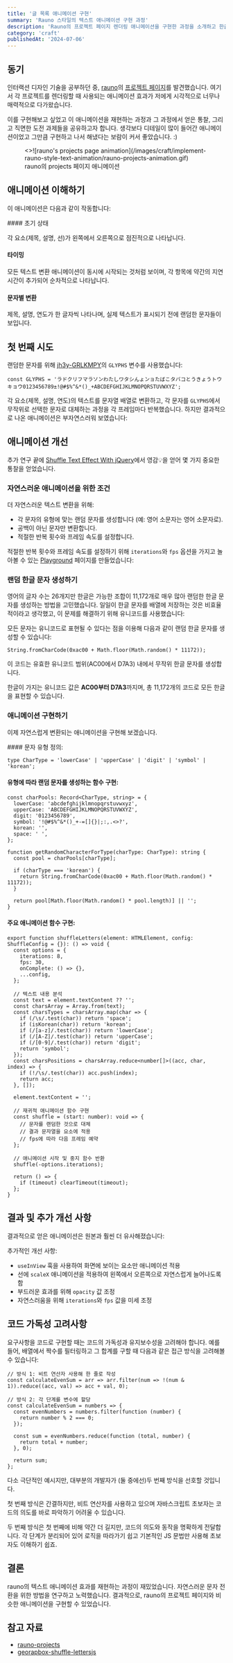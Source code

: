```yaml
---
title: '글 목록 애니메이션 구현'
summary: 'Rauno 스타일의 텍스트 애니메이션 구현 과정'
description: 'Rauno의 프로젝트 페이지 렌더링 애니메이션을 구현한 과정을 소개하고 한글 처리, 코드 가독성, 그리고 자연스러운 애니메이션에 대한 고민을 공유합니다.'
category: 'craft'
publishedAt: '2024-07-06'
---
```


## 동기

인터랙션 디자인 기술을 공부하던 중, [rauno](https://github.com/raunofreiberg)의 [프로젝트 페이지](https://rauno.me/projects)를 발견했습니다. 
여기서 각 프로젝트를 렌더링할 때 사용되는 애니메이션 효과가 저에게 시각적으로 너무나 매력적으로 다가왔습니다. 

이를 구현해보고 싶었고 이 애니메이션을 재현하는 과정과 그 과정에서 얻은 통찰, 그리고 직면한 도전 과제들을 공유하고자 합니다.
생각보다 디테일이 많이 들어간 애니메이션이었고 그만큼 구현하고 나서 해냈다는 보람이 커서 좋았습니다. :)

<figure>
  <>![rauno's projects page animation](/images/craft/implement-rauno-style-text-animation/rauno-projects-animation.gif)</>
  <figcaption>rauno의 projects 페이지 애니메이션</figcaption>
</figure>

## 애니메이션 이해하기

이 애니메이션은 다음과 같이 작동합니다:

<Steps>
#### 초기 상태
 
각 요소(제목, 설명, 선)가 왼쪽에서 오른쪽으로 점진적으로 나타납니다.
 
#### 타이밍
 
모든 텍스트 변환 애니메이션이 동시에 시작되는 것처럼 보이며, 각 항목에 약간의 지연 시간이 추가되어 순차적으로 나타납니다.

#### 문자별 변환
제목, 설명, 연도가 한 글자씩 나타나며, 실제 텍스트가 표시되기 전에 랜덤한 문자들이 보입니다.
</Steps>

## 첫 번째 시도

랜덤한 문자를 위해 [jh3y-GRLKMPY](https://codepen.io/jh3y/pen/GRLKMPY)의 `GLYPHS` 변수를 사용했습니다:

```tsx
const GLYPHS = 'ラドクリフマラソンわたしワタシんょンョたばこタバコとうきょうトウキョウ0123456789±!@#$%^&*()_+ABCDEFGHIJKLMNOPQRSTUVWXYZ';
```

각 요소(제목, 설명, 연도)의 텍스트를 문자열 배열로 변환하고, 각 문자를 `GLYPHS`에서 무작위로 선택한 문자로 대체하는 과정을 각 프레임마다 반복했습니다. 하지만 결과적으로 나온 애니메이션은 부자연스러워 보였습니다:

<AutoplayVideo src='/videos/craft/implement-rauno-style-text-animation/animated-text.mp4' />

## 애니메이션 개선

추가 연구 끝에 [Shuffle Text Effect With jQuery](https://demo.tutorialzine.com/2011/09/shuffle-letters-effect-jquery/)에서 영감💡을 얻어 몇 가지 중요한 통찰을 얻었습니다.

### 자연스러운 애니메이션을 위한 조건

더 자연스러운 텍스트 변환을 위해:

- 각 문자의 유형에 맞는 랜덤 문자를 생성합니다 (예: 영어 소문자는 영어 소문자로).
- 공백이 아닌 문자만 변환합니다.
- 적절한 반복 횟수와 프레임 속도를 설정합니다.

적절한 반복 횟수와 프레임 속도를 설정하기 위해 `iterations`와 `fps` 옵션을 가지고 놀아볼 수 있는 [Playground](https://bendd.me/playground/shuffle-letters) 페이지를 만들었습니다:

<AutoplayVideo src='/videos/craft/implement-rauno-style-text-animation/shuffle-letters-playground.mp4' />


### 랜덤 한글 문자 생성하기

영어의 글자 수는 26개지만 한글은 가능한 조합이 11,172개로 매우 많아 랜덤한 한글 문자를 생성하는 방법을 고민했습니다. 
일일이 한글 문자를 배열에 저장하는 것은 비효율적이라고 생각했고, 이 문제를 해결하기 위해 유니코드를 사용했습니다:

모든 문자는 유니코드로 표현될 수 있다는 점을 이용해 다음과 같이 랜덤 한글 문자를 생성할 수 있습니다:

```tsx
String.fromCharCode(0xac00 + Math.floor(Math.random() * 11172));
```

이 코드는 유효한 유니코드 범위(AC00에서 D7A3) 내에서 무작위 한글 문자를 생성합니다.

<Callout>한글이 가지는 유니코드 값은 **AC00부터 D7A3**까지며, 총 11,172개의 코드로 모든 한글을 표현할 수 있습니다.</Callout>

### 애니메이션 구현하기

이제 자연스럽게 변환되는 애니메이션을 구현해 보겠습니다.

<Steps>
#### 문자 유형 정의:

```tsx
type CharType = 'lowerCase' | 'upperCase' | 'digit' | 'symbol' | 'korean';
```

#### 유형에 따라 랜덤 문자를 생성하는 함수 구현:

```tsx
const charPools: Record<CharType, string> = {
  lowerCase: 'abcdefghijklmnopqrstuvwxyz',
  upperCase: 'ABCDEFGHIJKLMNOPQRSTUVWXYZ',
  digit: '0123456789',
  symbol: '!@#$%^&*()_+-=[]{}|;:,.<>?',
  korean: '',
  space: ' ',
};

function getRandomCharacterForType(charType: CharType): string {
  const pool = charPools[charType];

  if (charType === 'korean') {
    return String.fromCharCode(0xac00 + Math.floor(Math.random() * 11172));
  }

  return pool[Math.floor(Math.random() * pool.length)] || '';
}
```

#### 주요 애니메이션 함수 구현:

```tsx
export function shuffleLetters(element: HTMLElement, config: ShuffleConfig = {}): () => void {
  const options = {
    iterations: 8,
    fps: 30,
    onComplete: () => {},
    ...config,
  };

  // 텍스트 내용 분석
  const text = element.textContent ?? '';
  const charsArray = Array.from(text);
  const charsTypes = charsArray.map(char => {
    if (/\s/.test(char)) return 'space';
    if (isKorean(char)) return 'korean';
    if (/[a-z]/.test(char)) return 'lowerCase';
    if (/[A-Z]/.test(char)) return 'upperCase';
    if (/[0-9]/.test(char)) return 'digit';
    return 'symbol';
  });
  const charsPositions = charsArray.reduce<number[]>((acc, char, index) => {
    if (!/\s/.test(char)) acc.push(index);
    return acc;
  }, []);

  element.textContent = '';

  // 재귀적 애니메이션 함수 구현
  const shuffle = (start: number): void => {
    // 문자를 랜덤한 것으로 대체
    // 결과 문자열을 요소에 적용
    // fps에 따라 다음 프레임 예약
  };

  // 애니메이션 시작 및 중지 함수 반환
  shuffle(-options.iterations);

  return () => {
    if (timeout) clearTimeout(timeout);
  };
}
```

</Steps>

## 결과 및 추가 개선 사항

결과적으로 얻은 애니메이션은 원본과 훨씬 더 유사해졌습니다:

<AutoplayVideo src="/videos/craft/implement-rauno-style-text-animation/new-animated-text.mp4" />

추가적인 개선 사항:
- `useInView` 훅을 사용하여 화면에 보이는 요소만 애니메이션 적용
- 선에 `scaleX` 애니메이션을 적용하여 왼쪽에서 오른쪽으로 자연스럽게 늘어나도록 함
- 부드러운 효과를 위해 `opacity` 값 조정
- 자연스러움을 위해 `iterations`와 `fps` 값을 미세 조정

## 코드 가독성 고려사항

요구사항을 코드로 구현할 때는 코드의 가독성과 유지보수성을 고려해야 합니다.
예를 들어, 배열에서 짝수를 필터링하고 그 합계를 구할 때 다음과 같은 접근 방식을 고려해볼 수 있습니다:

```tsx
// 방식 1: 비트 연산자 사용해 한 줄로 작성
const calculateEvenSum = arr => arr.filter(num => !(num & 1)).reduce((acc, val) => acc + val, 0);

// 방식 2: 각 단계를 변수에 할당
const calculateEvenSum = numbers => {
  const evenNumbers = numbers.filter(function (number) {
    return number % 2 === 0;
  });
 
  const sum = evenNumbers.reduce(function (total, number) {
    return total + number;
  }, 0);
 
  return sum;
};
```

다소 극단적인 예시지만, 대부분의 개발자가 (둘 중에선)두 번째 방식을 선호할 것입니다.

첫 번째 방식은 간결하지만, 비트 연산자를 사용하고 있으며 자바스크립트 초보자는 코드의 의도를 바로 파악하기 어려울 수 있습니다.

두 번째 방식은 첫 번째에 비해 약간 더 길지만, 코드의 의도와 동작을 명확하게 전달합니다. 각 단계가 분리되어 있어 로직을 따라가기 쉽고 기본적인 JS 문법만 사용해 초보자도 이해하기 쉽죠.

## 결론

rauno의 텍스트 애니메이션 효과를 재현하는 과정이 재밌었습니다. 자연스러운 문자 전환을 위한 방법을 연구하고 노력했습니다. 결과적으로, rauno의 프로젝트 페이지와 비슷한 애니메이션을 구현할 수 있었습니다.

## 참고 자료

- [rauno-projects](https://rauno.me/projects)
- [georapbox-shuffle-lettersjs](https://github.com/georapbox/shuffle-letters?tab=readme-ov-file#shuffle-lettersjs)
